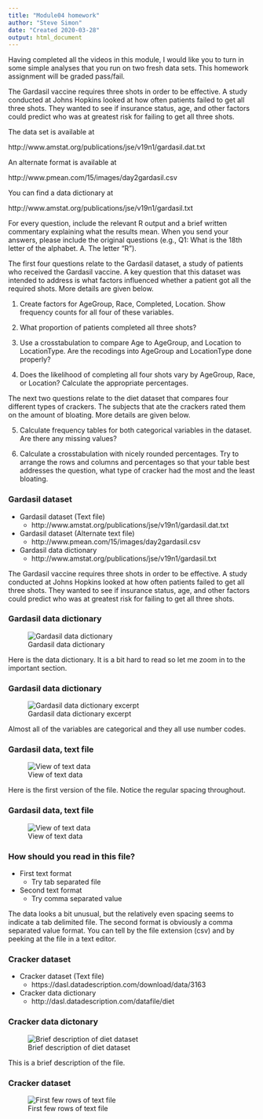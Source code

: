```yaml
---
title: "Module04 homework"
author: "Steve Simon"
date: "Created 2020-03-28"
output: html_document
---
```


Having completed all the videos in this module, I would like you to turn in some simple analyses that you run on two fresh data sets. This homework assignment will be graded pass/fail.

The Gardasil vaccine requires three shots in order to be effective. A study conducted at Johns Hopkins looked at how often patients failed to get all three shots. They wanted to see if insurance status, age, and other factors could predict who was at greatest risk for failing to get all three shots.

The data set is available at

http://www.amstat.org/publications/jse/v19n1/gardasil.dat.txt

An alternate format is available at

http://www.pmean.com/15/images/day2gardasil.csv

You can find a data dictionary at

http://www.amstat.org/publications/jse/v19n1/gardasil.txt

For every question, include the relevant R output and a brief written commentary explaining what the results mean. When you send your answers, please include the original questions (e.g., Q1: What is the 18th letter of the alphabet. A. The letter "R").

The first four questions relate to the Gardasil dataset, a study of patients who received the Gardasil vaccine. A key question that this dataset was intended to address is what factors influenced whether a patient got all the required shots. More details are given below.

1. Create factors for AgeGroup, Race, Completed, Location. Show frequency counts for all four of these variables.

2. What proportion of patients completed all three shots?

3. Use a crosstabulation to compare Age to AgeGroup, and Location to LocationType. Are the recodings into AgeGroup and LocationType done properly?

4. Does the likelihood of completing all four shots vary by AgeGroup, Race, or Location? Calculate the appropriate percentages.

The next two questions relate to the diet dataset that compares four different types of crackers. The subjects that ate the crackers rated them on the amount of bloating. More details are given below.

5. Calculate frequency tables for both categorical variables in the dataset. Are there any missing values?

6. Calculate a crosstabulation with nicely rounded percentages. Try to arrange the rows and columns and percentages so that your table best addresses the question, what type of cracker had the most and the least bloating.

### Gardasil dataset

+ Gardasil dataset (Text file)
  + http://www.amstat.org/publications/jse/v19n1/gardasil.dat.txt
+ Gardasil dataset (Alternate text file)
  + http://www.pmean.com/15/images/day2gardasil.csv
+ Gardasil data dictionary
  + http://www.amstat.org/publications/jse/v19n1/gardasil.txt

The Gardasil vaccine requires three shots in order to be effective. A study conducted at Johns Hopkins looked at how often patients failed to get all three shots. They wanted to see if insurance status, age, and other factors could predict who was at greatest risk for failing to get all three shots.

### Gardasil data dictionary

![Gardasil data dictionary](../images/gardasil-data-dictionary01.png)

Here is the data dictionary. It is a bit hard to read so let me zoom in to the important section.

### Gardasil data dictionary

![Gardasil data dictionary excerpt](../images/gardasil-data-dictionary02.png)

Almost all of the variables are categorical and they all use number codes.

### Gardasil data, text file

![View of text data](../images/gardasil-view01.png)

<div class="notes">

Here is the first version of the file. Notice the regular spacing throughout.

</div>

### Gardasil data, text file

![View of text data](../images/gardasil-view02.png)

### How should you read in this file?
+ First text format
  + Try tab separated file
+ Second text format
  + Try comma separated value
  
<div class="notes">

The data looks a bit unusual, but the relatively even spacing seems to indicate a tab delimited file. The second format is obviously a comma separated value format. You can tell by the file extension (csv) and by peeking at the file in a text editor.

</div>

### Cracker dataset

+ Cracker dataset (Text file)
  + https://dasl.datadescription.com/download/data/3163
+ Cracker data dictionary
  + http://dasl.datadescription.com/datafile/diet


### Cracker data dictonary

![Brief description of diet dataset](../images/diet-data-dictionary.png)

<div class="notes">

This is a brief description of the file.

</div>

### Cracker dataset

![First few rows of text file](../images/diet-view.png)

